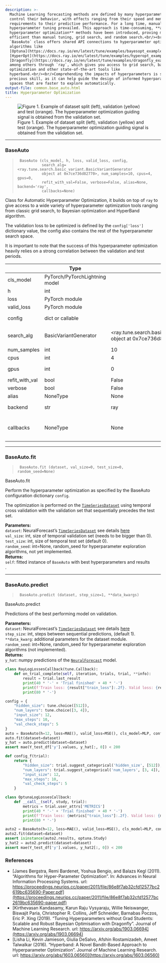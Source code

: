 ```yaml
---
description: >-
  Machine Learning forecasting methods are defined by many hyperparameters that
  control their behavior, with effects ranging from their speed and memory
  requirements to their predictive performance. For a long time, manual
  hyperparameter tuning prevailed. This approach is time-consuming, **automated
  hyperparameter optimization** methods have been introduced, proving more
  efficient than manual tuning, grid search, and random search.<br/><br/> The
  `BaseAuto` class offers shared API connections to hyperparameter optimization
  algorithms like
  [Optuna](https://docs.ray.io/en/latest/tune/examples/bayesopt_example.html),
  [HyperOpt](https://docs.ray.io/en/latest/tune/examples/hyperopt_example.html),
  [Dragonfly](https://docs.ray.io/en/latest/tune/examples/dragonfly_example.html)
  among others through `ray`, which gives you access to grid search, bayesian
  optimization and other state-of-the-art tools like
  hyperband.<br/><br/>Comprehending the impacts of hyperparameters is still a
  precious skill, as it can help guide the design of informed hyperparameter
  spaces that are faster to explore automatically.
output-file: common.base_auto.html
title: Hyperparameter Optimization
---
```



<figure>
<img src="imgs_models/data_splits.png"
alt="Figure 1. Example of dataset split (left), validation (yellow) and test (orange). The hyperparameter optimization guiding signal is obtained from the validation set." />
<figcaption aria-hidden="true">Figure 1. Example of dataset split
(left), validation (yellow) and test (orange). The hyperparameter
optimization guiding signal is obtained from the validation
set.</figcaption>
</figure>

------------------------------------------------------------------------

### BaseAuto

> ``` text
>  BaseAuto (cls_model, h, loss, valid_loss, config,
>            search_alg=<ray.tune.search.basic_variant.BasicVariantGenerator
>            object at 0x7ce736d82770>, num_samples=10, cpus=4, gpus=0,
>            refit_with_val=False, verbose=False, alias=None, backend='ray',
>            callbacks=None)
> ```

Class for Automatic Hyperparameter Optimization, it builds on top of
`ray` to give access to a wide variety of hyperparameter optimization
tools ranging from classic grid search, to Bayesian optimization and
HyperBand algorithm.

The validation loss to be optimized is defined by the `config['loss']`
dictionary value, the config also contains the rest of the
hyperparameter search space.

It is important to note that the success of this hyperparameter
optimization heavily relies on a strong correlation between the
validation and test periods.

|                | **Type**                       | **Default**                                                                      | **Details**                                                                                                                                                                                                                                           |
|------|------------------|-------------------------|-------------------------|
| cls_model      | PyTorch/PyTorchLightning model |                                                                                  | See `neuralforecast.models` [collection here](https://nixtla.github.io/neuralforecast/models.html).                                                                                                                                                   |
| h              | int                            |                                                                                  | Forecast horizon                                                                                                                                                                                                                                      |
| loss           | PyTorch module                 |                                                                                  | Instantiated train loss class from [losses collection](https://nixtla.github.io/neuralforecast/losses.pytorch.html).                                                                                                                                  |
| valid_loss     | PyTorch module                 |                                                                                  | Instantiated valid loss class from [losses collection](https://nixtla.github.io/neuralforecast/losses.pytorch.html).                                                                                                                                  |
| config         | dict or callable               |                                                                                  | Dictionary with ray.tune defined search space or function that takes an optuna trial and returns a configuration dict.                                                                                                                                |
| search_alg     | BasicVariantGenerator          | \<ray.tune.search.basic_variant.BasicVariantGenerator object at 0x7ce736d82770\> | For ray see https://docs.ray.io/en/latest/tune/api_docs/suggestion.html<br/>For optuna see https://optuna.readthedocs.io/en/stable/reference/samplers/index.html.                                                                                      |
| num_samples    | int                            | 10                                                                               | Number of hyperparameter optimization steps/samples.                                                                                                                                                                                                  |
| cpus           | int                            | 4                                                                                | Number of cpus to use during optimization. Only used with ray tune.                                                                                                                                                                                   |
| gpus           | int                            | 0                                                                                | Number of gpus to use during optimization, default all available. Only used with ray tune.                                                                                                                                                            |
| refit_with_val | bool                           | False                                                                            | Refit of best model should preserve val_size.                                                                                                                                                                                                         |
| verbose        | bool                           | False                                                                            | Track progress.                                                                                                                                                                                                                                       |
| alias          | NoneType                       | None                                                                             | Custom name of the model.                                                                                                                                                                                                                             |
| backend        | str                            | ray                                                                              | Backend to use for searching the hyperparameter space, can be either ‘ray’ or ‘optuna’.                                                                                                                                                               |
| callbacks      | NoneType                       | None                                                                             | List of functions to call during the optimization process.<br/>ray reference: https://docs.ray.io/en/latest/tune/tutorials/tune-metrics.html<br/>optuna reference: https://optuna.readthedocs.io/en/stable/tutorial/20_recipes/007_optuna_callback.html |

------------------------------------------------------------------------

### BaseAuto.fit

> ``` text
>  BaseAuto.fit (dataset, val_size=0, test_size=0, random_seed=None)
> ```

BaseAuto.fit

Perform the hyperparameter optimization as specified by the BaseAuto
configuration dictionary `config`.

The optimization is performed on the
[`TimeSeriesDataset`](https://Nixtla.github.io/neuralforecast/tsdataset.html#timeseriesdataset)
using temporal cross validation with the validation set that
sequentially precedes the test set.

**Parameters:**<br/> `dataset`: NeuralForecast’s
[`TimeSeriesDataset`](https://Nixtla.github.io/neuralforecast/tsdataset.html#timeseriesdataset)
see details
[here](https://nixtla.github.io/neuralforecast/tsdataset.html)<br/>
`val_size`: int, size of temporal validation set (needs to be bigger
than 0).<br/> `test_size`: int, size of temporal test set (default
0).<br/> `random_seed`: int=None, random_seed for hyperparameter
exploration algorithms, not yet implemented.<br/> **Returns:**<br/>
`self`: fitted instance of `BaseAuto` with best hyperparameters and
results<br/>.

------------------------------------------------------------------------

### BaseAuto.predict

> ``` text
>  BaseAuto.predict (dataset, step_size=1, **data_kwargs)
> ```

BaseAuto.predict

Predictions of the best performing model on validation.

**Parameters:**<br/> `dataset`: NeuralForecast’s
[`TimeSeriesDataset`](https://Nixtla.github.io/neuralforecast/tsdataset.html#timeseriesdataset)
see details
[here](https://nixtla.github.io/neuralforecast/tsdataset.html)<br/>
`step_size`: int, steps between sequential predictions, (default 1).<br/>
`**data_kwarg`: additional parameters for the dataset module.<br/>
`random_seed`: int=None, random_seed for hyperparameter exploration
algorithms (not implemented).<br/> **Returns:**<br/> `y_hat`: numpy
predictions of the
[`NeuralForecast`](https://Nixtla.github.io/neuralforecast/core.html#neuralforecast)
model.<br/>

```python
class RayLogLossesCallback(tune.Callback):
    def on_trial_complete(self, iteration, trials, trial, **info):
        result = trial.last_result
        print(40 * '-' + 'Trial finished' + 40 * '-')
        print(f'Train loss: {result["train_loss"]:.2f}. Valid loss: {result["loss"]:.2f}')
        print(80 * '-')
```


```python
config = {
    "hidden_size": tune.choice([512]),
    "num_layers": tune.choice([3, 4]),
    "input_size": 12,
    "max_steps": 10,
    "val_check_steps": 5
}
auto = BaseAuto(h=12, loss=MAE(), valid_loss=MSE(), cls_model=MLP, config=config, num_samples=2, cpus=1, gpus=0, callbacks=[RayLogLossesCallback()])
auto.fit(dataset=dataset)
y_hat = auto.predict(dataset=dataset)
assert mae(Y_test_df['y'].values, y_hat[:, 0]) < 200
```


```python
def config_f(trial):
    return {
        "hidden_size": trial.suggest_categorical('hidden_size', [512]),
        "num_layers": trial.suggest_categorical('num_layers', [3, 4]),
        "input_size": 12,
        "max_steps": 10,
        "val_check_steps": 5
    }

class OptunaLogLossesCallback:
    def __call__(self, study, trial):
        metrics = trial.user_attrs['METRICS']
        print(40 * '-' + 'Trial finished' + 40 * '-')
        print(f'Train loss: {metrics["train_loss"]:.2f}. Valid loss: {metrics["loss"]:.2f}')
        print(80 * '-')
```


```python
auto2 = BaseAuto(h=12, loss=MAE(), valid_loss=MSE(), cls_model=MLP, config=config_f, search_alg=optuna.samplers.RandomSampler(), num_samples=2, backend='optuna', callbacks=[OptunaLogLossesCallback()])
auto2.fit(dataset=dataset)
assert isinstance(auto2.results, optuna.Study)
y_hat2 = auto2.predict(dataset=dataset)
assert mae(Y_test_df['y'].values, y_hat2[:, 0]) < 200
```

### References

-   [James Bergstra, Remi Bardenet, Yoshua Bengio, and Balazs Kegl
    (2011). “Algorithms for Hyper-Parameter Optimization”. In: Advances
    in Neural Information Processing Systems. url:
    https://proceedings.neurips.cc/paper/2011/file/86e8f7ab32cfd12577bc2619bc635690-Paper.pdf](https://proceedings.neurips.cc/paper/2011/file/86e8f7ab32cfd12577bc2619bc635690-paper.pdf)
-   [Kirthevasan Kandasamy, Karun Raju Vysyaraju, Willie Neiswanger,
    Biswajit Paria, Christopher R. Collins, Jeff Schneider, Barnabas
    Poczos, Eric P. Xing (2019). “Tuning Hyperparameters without Grad
    Students: Scalable and Robust Bayesian Optimisation with Dragonfly”.
    Journal of Machine Learning Research. url:
    https://arxiv.org/abs/1903.06694](https://arxiv.org/abs/1903.06694)
-   [Lisha Li, Kevin Jamieson, Giulia DeSalvo, Afshin Rostamizadeh,
    Ameet Talwalkar (2016). “Hyperband: A Novel Bandit-Based Approach to
    Hyperparameter Optimization”. Journal of Machine Learning Research.
    url:
    https://arxiv.org/abs/1603.06560](https://arxiv.org/abs/1603.06560)

